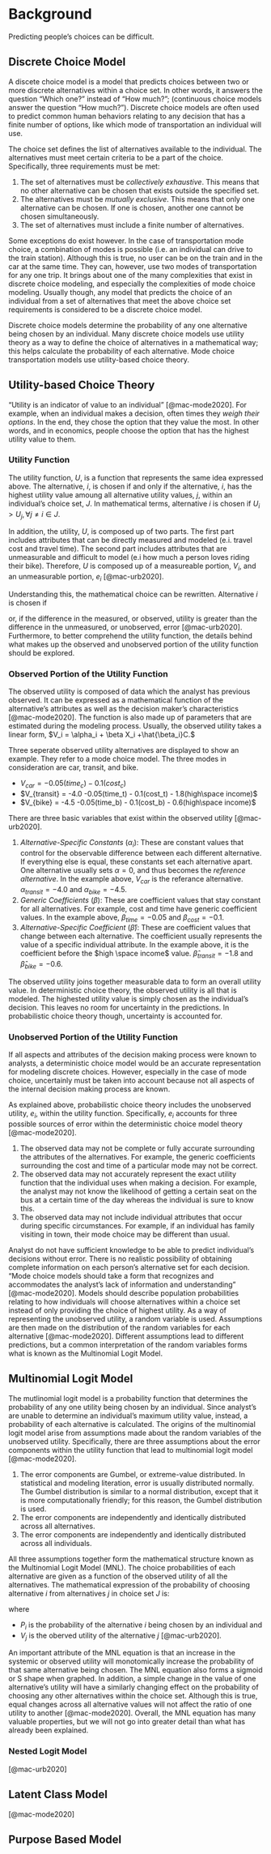 # Background {#chap2}
Predicting people's choices can be difficult. 

## Discrete Choice Model
A discete choice model is a model that predicts choices between two or more discrete alternatives within a choice set. In other words, it answers the question "Which one?" instead of "How much?"; (continuous choice models answer the question "How much?"). Discrete choice models are often used to predict common human behaviors relating to any decision that has a finite number of options, like which mode of transportation an individual will use.

The choice set defines the list of alternatives available to the individual. The alternatives must meet certain criteria to be a part of the choice. Specifically, three requirements must be met:

  1. The set of alternatives must be *collectively exhaustive*. This means that no other alternative can be chosen that exists outside the specified set.
  2. The alternatives must be *mutually exclusive*. This means that only one alternative can be chosen. If one is chosen, another one cannot be chosen simultaneously. 
  3. The set of alternatives must include a finite number of alternatives.
  
Some exceptions do exist however. In the case of transportation mode choice, a combination of modes is possible (i.e. an individual can drive to the train station). Although this is true, no user can be on the train and in the car at the same time. They can, however, use two modes of transportation for any one trip. It brings about one of the many complexities that exist in discrete choice modeling, and especially the complexities of mode choice modeling. Usually though, any  model that predicts the choice of an individual from a set of alternatives that meet the above choice set requirements is considered to be a discrete choice model. 

Discrete choice models determine the probability of any one alternative being chosen by an individual. Many discrete choice models use utility theory as a way to define the choice of alternatives in a mathematical way; this helps calculate the probability of each alternative.  Mode choice transportation models use utility-based choice theory. 


## Utility-based Choice Theory
"Utility is an indicator of value to an individual" [@mac-mode2020]. For example, when an individual makes a decision, often times they *weigh their options*. In the end, they chose the option that they value the most. In other words, and in economics, people choose the option that has the highest utility value to them. 

### Utility Function
The utility function, $U$, is a function that represents the same idea expressed above. The alternative, $i$, is chosen if and only if the alternative, $i$, has the highest utility value amoung all alternative utility values, $j$, within an individual's choice set, $J$. In mathematical terms, alternative $i$ is chosen if $U_i > U_j, \forall j \neq i \in J.$ 

In addition, the utility, $U$, is composed up of two parts. The first part includes attributes that can be directly measured and modeled (e.i. travel cost and travel time). The second part includes attributes that are unmeasurable and difficult to model (e.i how much a person loves riding their bike). Therefore, $U$ is composed up of a measureable portion, $V_i$, and an unmeasurable portion, $e_i$ [@mac-urb2020].

\begin{equation} 
  U_i = V_i + e_i (\#eq:util1) 
\end{equation}

Understanding this, the mathematical choice can be rewritten. Alternative $i$ is chosen if

\begin{equation} V_i + e_i > V_j + e_j, \forall j \neq i \in J \end{equation}
\begin{equation} V_i - V_j > e_j - e_i, \forall j \neq i \in J \end{equation}

or, if the difference in the measured, or observed, utility is greater than the difference in the unmeasured, or unobserved, error [@mac-urb2020]. Furthermore, to better comprehend the utility function, the details behind what makes up the observed and unobserved portion of the utility function should be explored. 

### Observed Portion of the Utility Function
The observed utility is composed of data which the analyst has previous observed. It can be expressed as a mathematical function of the alternative's attributes as well as the decision maker's characteristics [@mac-mode2020]. The function is also made up of parameters that are estimated during the modeling process. Usually, the observed utility takes a linear form, $V_i = \alpha_i + \beta X_i +\hat{\beta_i}C.$ 

Three seperate observed utility alternatives are displayed to show an example. They refer to a mode choice model. The three modes in consideration are car, transit, and bike. 

  - $V_{car} = -0.05(time_c) - 0.1(cost_c)$
  - $V_{transit} = -4.0 -0.05(time_t) - 0.1(cost_t) - 1.8(high\space income)$
  - $V_{bike} = -4.5 -0.05(time_b) - 0.1(cost_b) - 0.6(high\space income)$

There are three basic variables that exist within the observed utility [@mac-urb2020]. 

  1. *Alternative-Specific Constants* ($\alpha_i$): These are constant values that control for the observable difference between each different alternative. If everything else is equal, these constants set each alternative apart. One alternative usually sets $\alpha = 0,$ and thus becomes the *reference alternative*. In the example above, $V_{car}$ is the referance alternative. $\alpha_{transit} = - 4.0$ and $\alpha_{bike} = -4.5$. 
  2. *Generic Coefficients* ($\beta$): These are coefficient values that stay constant for all alternatives. For example, cost and time have generic coefficient values. In the example above, $\beta_{time} = - 0.05$ and $\beta_{cost} = -0.1.$
  3. *Alternative-Specific Coefficient* ($\hat{\beta}$): These are coefficient values that change between each alternative. The coefficient usually represents the value of a specific individual attribute. In the example above, it is the coefficient before the $high \space income$ value. $\hat{\beta}_{transit} = -1.8$ and $\hat{\beta}_{bike} = -0.6.$

The observed utility joins together measurable data to form an overall utility value. In deterministic choice theory, the observed utility is all that is modeled. The highested utility value is simply chosen as the individual's decision. This leaves no room for uncertainty in the predictions. In probabilistic choice theory though, uncertainty is accounted for. 

### Unobserved Portion of the Utility Function
If all aspects and attributes of the decision making process were known to analysts, a deterministic choice model would be an accurate representation for modeling discrete choices. However, especially in the case of mode choice, uncertainly must be taken into account because not all aspects of the internal decision making process are known. 

As explained above, probabilistic choice theory includes the unobserved utility, $e_i$, within the utility function. Specifically, $e_i$ accounts for three possible sources of error within the deterministic choice model theory [@mac-mode2020]. 

  1. The observed data may not be complete or fully accurate surrounding the attributes of the alternatives. For example, the generic coefficients surrounding the cost and time of a particular mode may not be correct.
  2. The observed data may not accurately represent the exact utility function that the individual uses when making a decision. For example, the analyst may not know the likelihood of getting a certain seat on the bus at a certain time of the day whereas the individual is sure to know this.
  3. The observed data may not include individual attributes that occur during specific circumstances. For example, if an individual has family visiting in town, their mode choice may be different than usual. 
  
Analyst do not have sufficient knowledge to be able to predict individual's decisions without error. There is no realistic possibility of obtaining complete information on each person's alternative set for each decision. "Mode choice models should take a form that recognizes and accommodates the analyst's lack of information and understanding" [@mac-mode2020]. Models should describe population probabilities relating to how individuals will choose alternatives within a choice set instead of only providing the choice of highest utility. As a way of representing the unobserved utility, a random variable is used. Assumptions are then made on the distribution of the random variables for each alternative [@mac-mode2020]. Different assumptions lead to different predictions, but a common interpretation of the random variables forms what is known as the Multinomial Logit Model. 

## Multinomial Logit Model
The mutlinomial logit model is a probability function that determines the probability of any one utility being chosen by an individual. Since analyst's are unable to determine an individual's maximum utility value, instead, a probability of each alternative is calculated. The origins of the multinomial logit model arise from assumptions made about the random variables of the unobserved utility. Specifically, there are three assumptions about the error components within the utility function that lead to multinomial logit model [@mac-mode2020].

  1. The error components are Gumbel, or extreme-value distributed. In statistical and modeling literation, error is usually distributed normally. The Gumbel distribution is similar to a normal distribution, except that it is more computationally friendly; for this reason, the Gumbel distribution is used. 
  2. The error components are independently and identically distributed across all alternatives.
  3. The error components are independently and identically distributed across all individuals. 

All three assumptions together form the mathematical structure known as the Multinomial Logit Model (MNL). The choice probabilities of each alternative are given as a function of the observed utility of all the alternatives. The mathematical expression of the probability of choosing alternative $i$ from alternatives $j$ in choice set $J$ is: 

\begin{equation}
  P_i = \frac{e^{V_i}}{\sum_{j \in J}e^{V_j}}
\end{equation}

where

  - $P_i$ is the probability of the alternative $i$ being chosen by an individual and
  - $V_j$ is the oberved utility of the alternative $j$ [@mac-urb2020].
  
An important attribute of the MNL equation is that an increase in the systemic or observed utility will monotomically increase the probability of that same alternative being chosen. The MNL equation also forms a sigmoid or S shape when graphed. In addition, a simple change in the value of one alternative's utility will have a similarly changing effect on the probability of choosing any other alternatives within the choice set. Although this is true, equal changes across all alternative values will not affect the ratio of one utility to another [@mac-mode2020]. Overall, the MNL equation has many valuable properties, but we will not go into greater detail than what has already been explained.

### Nested Logit Model

[@mac-urb2020]

## Latent Class Model

[@mac-mode2020]


## Purpose Based Model



